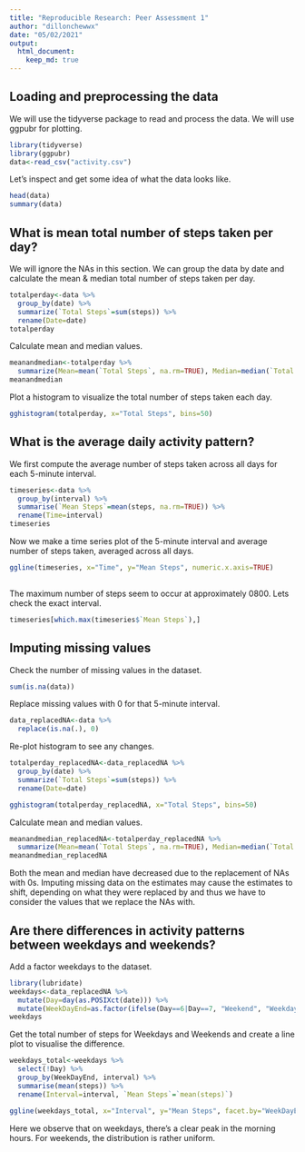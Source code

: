 ```yaml
---
title: "Reproducible Research: Peer Assessment 1"
author: "dillonchewwx"
date: "05/02/2021"
output: 
  html_document:
    keep_md: true
---
```

## Loading and preprocessing the data
We will use the tidyverse package to read and process the data.
We will use ggpubr for plotting.  
```r
library(tidyverse)
library(ggpubr)
data<-read_csv("activity.csv")
```
Let's inspect and get some idea of what the data looks like. 
```r
head(data)
summary(data)
```

## What is mean total number of steps taken per day?
We will ignore the NAs in this section. 
We can group the data by date and calculate the mean & median total number of steps taken per day. 
```r
totalperday<-data %>%
  group_by(date) %>%
  summarize(`Total Steps`=sum(steps)) %>%
  rename(Date=date)
totalperday
```
Calculate mean and median values. 
```r
meanandmedian<-totalperday %>%
  summarize(Mean=mean(`Total Steps`, na.rm=TRUE), Median=median(`Total Steps`, na.rm=TRUE))
meanandmedian
```

Plot a histogram to visualize the total number of steps taken each day.
```r
gghistogram(totalperday, x="Total Steps", bins=50)
```

## What is the average daily activity pattern?
We first compute the average number of steps taken across all days for each 5-minute interval.
```r
timeseries<-data %>%
  group_by(interval) %>%
  summarise(`Mean Steps`=mean(steps, na.rm=TRUE)) %>%
  rename(Time=interval)
timeseries
```
Now we make a time series plot of the 5-minute interval and average number of steps taken, averaged across all days.
```r
ggline(timeseries, x="Time", y="Mean Steps", numeric.x.axis=TRUE)
  
```

The maximum number of steps seem to occur at approximately 0800. 
Lets check the exact interval.

```r
timeseries[which.max(timeseries$`Mean Steps`),]
```
## Imputing missing values
Check the number of missing values in the dataset.
```r
sum(is.na(data))
```
Replace missing values with 0 for that 5-minute interval. 
```r
data_replacedNA<-data %>%
  replace(is.na(.), 0)
```

Re-plot histogram to see any changes.
```r
totalperday_replacedNA<-data_replacedNA %>%
  group_by(date) %>%
  summarize(`Total Steps`=sum(steps)) %>%
  rename(Date=date)

gghistogram(totalperday_replacedNA, x="Total Steps", bins=50)
```

Calculate mean and median values. 
```r
meanandmedian_replacedNA<-totalperday_replacedNA %>%
  summarize(Mean=mean(`Total Steps`, na.rm=TRUE), Median=median(`Total Steps`, na.rm=TRUE))
meanandmedian_replacedNA
```
Both the mean and median have decreased due to the replacement of NAs with 0s. 
Imputing missing data on the estimates may cause the estimates to shift, depending on what they were replaced by and thus we have to consider the values that we replace the NAs with. 

## Are there differences in activity patterns between weekdays and weekends?
Add a factor weekdays to the dataset.
```r
library(lubridate)
weekdays<-data_replacedNA %>%
  mutate(Day=day(as.POSIXct(date))) %>%
  mutate(WeekDayEnd=as.factor(ifelse(Day==6|Day==7, "Weekend", "Weekday")))
weekdays
```
Get the total number of steps for Weekdays and Weekends and create a line plot to visualise the difference.
```r
weekdays_total<-weekdays %>%
  select(!Day) %>%
  group_by(WeekDayEnd, interval) %>%
  summarise(mean(steps)) %>%
  rename(Interval=interval, `Mean Steps`=`mean(steps)`)

ggline(weekdays_total, x="Interval", y="Mean Steps", facet.by="WeekDayEnd", numeric.x.axis=TRUE)
```

Here we observe that on weekdays, there's a clear peak in the morning hours. For weekends, the distribution is rather uniform. 